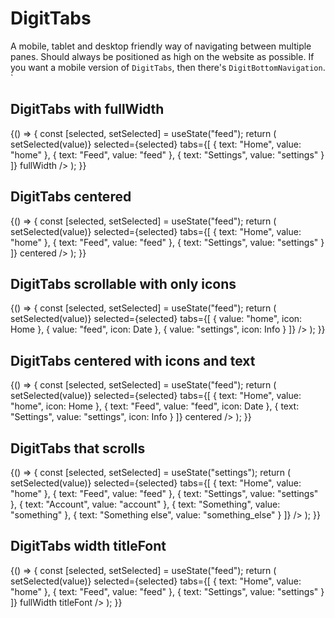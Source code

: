 

<Meta title="Navigation/DigitTabs" component={DigitTabsProps} />

# DigitTabs

A mobile, tablet and desktop friendly way of navigating between multiple panes. Should always be positioned as high on the website as possible. If you want a mobile version of `DigitTabs`, then there's `DigitBottomNavigation`. `

## DigitTabs with fullWidth

<Canvas>
    <Story name="DigitTabs with fullWidth">
        {() => {
            const [selected, setSelected] = useState("feed");
            return (
                <DigitTabs
                    onChange={value => setSelected(value)}
                    selected={selected}
                    tabs={[
                        { text: "Home", value: "home" },
                        { text: "Feed", value: "feed" },
                        { text: "Settings", value: "settings" }
                    ]}
                    fullWidth
                />
            );
        }}
    </Story>
</Canvas>

## DigitTabs centered

<Canvas>
    <Story name="DigitTabs centered">
        {() => {
            const [selected, setSelected] = useState("feed");
            return (
                <DigitTabs
                    onChange={value => setSelected(value)}
                    selected={selected}
                    tabs={[
                        { text: "Home", value: "home" },
                        { text: "Feed", value: "feed" },
                        { text: "Settings", value: "settings" }
                    ]}
                    centered
                />
            );
        }}
    </Story>
</Canvas>

## DigitTabs scrollable with only icons

<Canvas>
    <Story name="DigitTabs scrolalble with only icons">
        {() => {
            const [selected, setSelected] = useState("feed");
            return (
                <DigitTabs
                    onChange={value => setSelected(value)}
                    selected={selected}
                    tabs={[
                        { value: "home", icon: Home },
                        { value: "feed", icon: Date },
                        { value: "settings", icon: Info }
                    ]}
                />
            );
        }}
    </Story>
</Canvas>

## DigitTabs centered with icons and text

<Canvas>
    <Story name="DigitTabs centered with icons">
        {() => {
            const [selected, setSelected] = useState("feed");
            return (
                <DigitTabs
                    onChange={value => setSelected(value)}
                    selected={selected}
                    tabs={[
                        { text: "Home", value: "home", icon: Home },
                        { text: "Feed", value: "feed", icon: Date },
                        { text: "Settings", value: "settings", icon: Info }
                    ]}
                    centered
                />
            );
        }}
    </Story>
</Canvas>

## DigitTabs that scrolls

<Canvas>
    <Story name="DigitTabs that scrolls">
        {() => {
            const [selected, setSelected] = useState("settings");
            return (
                <DigitTabs
                    onChange={value => setSelected(value)}
                    selected={selected}
                    tabs={[
                        { text: "Home", value: "home" },
                        { text: "Feed", value: "feed" },
                        { text: "Settings", value: "settings" },
                        { text: "Account", value: "account" },
                        { text: "Something", value: "something" },
                        { text: "Something else", value: "something_else" }
                    ]}
                />
            );
        }}
    </Story>
</Canvas>

## DigitTabs width titleFont

<Canvas>
    <Story name="DigitTabs with fullWidth and titleFont">
        {() => {
            const [selected, setSelected] = useState("feed");
            return (
                <DigitTabs
                    onChange={value => setSelected(value)}
                    selected={selected}
                    tabs={[
                        { text: "Home", value: "home" },
                        { text: "Feed", value: "feed" },
                        { text: "Settings", value: "settings" }
                    ]}
                    fullWidth
                    titleFont
                />
            );
        }}
    </Story>
</Canvas>

<Props of={DigitTabsProps} />
